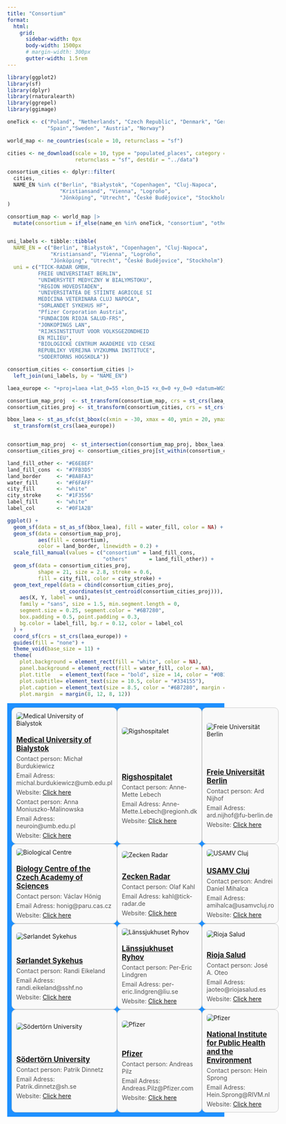 ```yaml
---
title: "Consortium"
format:
  html:
    grid:
      sidebar-width: 0px
      body-width: 1500px
      # margin-width: 300px
      gutter-width: 1.5rem
---
```


```r
library(ggplot2)
library(sf)
library(dplyr)
library(rnaturalearth)
library(ggrepel)   
library(ggimage)    

oneTick <- c("Poland", "Netherlands", "Czech Republic", "Denmark", "Germany", "Romania",
             "Spain","Sweden", "Austria", "Norway")

world_map <- ne_countries(scale = 10, returnclass = "sf")

cities <- ne_download(scale = 10, type = "populated_places", category = "cultural",
                      returnclass = "sf", destdir = "../data")

consortium_cities <- dplyr::filter(
  cities,
  NAME_EN %in% c("Berlin", "Białystok", "Copenhagen", "Cluj-Napoca",
                 "Kristiansand", "Vienna", "Logroño",
                 "Jönköping", "Utrecht", "České Budějovice", "Stockholm")
)

consortium_map <- world_map |>
  mutate(consortium = if_else(name_en %in% oneTick, "consortium", "others"))


uni_labels <- tibble::tibble(
  NAME_EN = c("Berlin", "Białystok", "Copenhagen", "Cluj-Napoca",
              "Kristiansand", "Vienna", "Logroño",
              "Jönköping", "Utrecht", "České Budějovice", "Stockholm"),
  uni = c("TICK-RADAR GMBH,
          FREIE UNIVERSITAET BERLIN",
          "UNIWERSYTET MEDYCZNY W BIALYMSTOKU",
          "REGION HOVEDSTADEN",
          "UNIVERSITATEA DE STIINTE AGRICOLE SI 
          MEDICINA VETERINARA CLUJ NAPOCA",
          "SORLANDET SYKEHUS HF",
          "Pfizer Corporation Austria",
          "FUNDACION RIOJA SALUD-FRS",
          "JONKOPINGS LAN",
          "RIJKSINSTITUUT VOOR VOLKSGEZONDHEID 
          EN MILIEU",
          "BIOLOGICKE CENTRUM AKADEMIE VID CESKE 
          REPUBLIKY VEREJNA VYZKUMNA INSTITUCE",
          "SODERTORNS HOGSKOLA"))

consortium_cities <- consortium_cities |>
  left_join(uni_labels, by = "NAME_EN")

laea_europe <- "+proj=laea +lat_0=55 +lon_0=15 +x_0=0 +y_0=0 +datum=WGS84 +units=m +no_defs"

consortium_map_proj  <- st_transform(consortium_map, crs = st_crs(laea_europe))
consortium_cities_proj <- st_transform(consortium_cities, crs = st_crs(laea_europe))

bbox_laea <- st_as_sfc(st_bbox(c(xmin = -30, xmax = 40, ymin = 20, ymax = 90), crs = 4326)) |>
  st_transform(st_crs(laea_europe))


consortium_map_proj  <- st_intersection(consortium_map_proj, bbox_laea)
consortium_cities_proj <- consortium_cities_proj[st_within(consortium_cities_proj, bbox_laea, sparse = FALSE), ]

land_fill_other <- "#E6E8EF" 
land_fill_cons  <- "#7FB3D5" 
land_border     <- "#8A8FA3"
water_fill      <- "#F6FAFF"
city_fill       <- "white"
city_stroke     <- "#1F3556"
label_fill      <- "white"  
label_col       <- "#0F1A2B"

ggplot() +
  geom_sf(data = st_as_sf(bbox_laea), fill = water_fill, color = NA) +
  geom_sf(data = consortium_map_proj,
          aes(fill = consortium),
          color = land_border, linewidth = 0.2) +
  scale_fill_manual(values = c("consortium" = land_fill_cons,
                               "others"       = land_fill_other)) +
  geom_sf(data = consortium_cities_proj,
          shape = 21, size = 2.8, stroke = 0.6,
          fill = city_fill, color = city_stroke) +
  geom_text_repel(data = cbind(consortium_cities_proj,
                 st_coordinates(st_centroid(consortium_cities_proj))),
    aes(X, Y, label = uni),
    family = "sans", size = 1.5, min.segment.length = 0,
    segment.size = 0.25, segment.color = "#6B7280",
    box.padding = 0.5, point.padding = 0.3,
    bg.color = label_fill, bg.r = 0.12, color = label_col
  ) +
  coord_sf(crs = st_crs(laea_europe)) +
  guides(fill = "none") +
  theme_void(base_size = 11) +
  theme(
    plot.background = element_rect(fill = "white", color = NA),
    panel.background = element_rect(fill = water_fill, color = NA),
    plot.title   = element_text(face = "bold", size = 14, color = "#0B132B"),
    plot.subtitle= element_text(size = 10.5, color = "#334155"),
    plot.caption = element_text(size = 8.5, color = "#6B7280", margin = margin(t = 6)),
    plot.margin  = margin(8, 12, 8, 12))
```



```{=html}
<div class="sponsor-table">
  <div class="sponsor-row">
    <div class="sponsor-image">
      <img src="../data/Logos/MUB.png" alt="Medical University of Bialystok" />
    </div>
    <div class="sponsor-info">
      <a href="https://www.umb.edu.pl/en/" target="_blank" rel="noopener noreferrer">
        <h2>Medical University of Bialystok</h2>
      </a>
      <p>Contact person: Michał Burdukiewicz</p>
      <p>Email Adress: michal.burdukiewicz@umb.edu.pl</p>
      <p>Website: <a href="https://biogenies.info/">Click here</a></p>
      <p>Contact person: Anna Moniuszko-Malinowska</p>
      <p>Email Adress: neuroin@umb.edu.pl</p>
      <p>Website: <a href="https://ppm.umb.edu.pl/info/author/UMBfa47fc56afab42b79412cddb581169ee/Profil+osoby+%25E2%2580%2593+Anna+Moniuszko-Malinowska+%25E2%2580%2593+Uniwersytet+Medyczny+w+Bia%25C5%2582ymstoku+title?ps=20&lang=pl&pn=1&cid=89140">Click here</a></p>
    </div>
  </div>

  <div class="sponsor-row">
    <div class="sponsor-image">
      <img src="../data/Logos/RH.png" alt="Rigshospitalet" />
    </div>
    <div class="sponsor-info">
      <a href="https://www.rigshospitalet.dk/english/Pages/default.aspx" target="_blank" rel="noopener noreferrer">
        <h2>Rigshospitalet</h2>
      </a>
      <p>Contact person: Anne-Mette Lebech</p>
      <p>Email Adress: Anne-Mette.Lebech@regionh.dk</p>
      <p>Website: <a href="https://www.rigshospitalet.dk/">Click here</a></p>
    </div>
  </div>

  <div class="sponsor-row">
    <div class="sponsor-image">
      <img src="../data/Logos/FUB.png" alt="Freie Universität Berlin" />
    </div>
    <div class="sponsor-info">
      <a href="https://www.fu-berlin.de/" target="_blank" rel="noopener noreferrer">
        <h2>Freie Universität Berlin</h2>
      </a>
      <p>Contact person: Ard Nijhof</p>
      <p>Email Adress: ard.nijhof@fu-berlin.de</p>
      <p>Website: <a href="https://www.vetmed.fu-berlin.de/einrichtungen/zfi/we13/index.html">Click here</a></p>
    </div>
  </div>

  <div class="sponsor-row">
    <div class="sponsor-image">
      <img src="../data/Logos/BC.png" alt="Biological Centre" />
    </div>
    <div class="sponsor-info">
      <a href="https://www.bc.cas.cz/" target="_blank" rel="noopener noreferrer">
        <h2>Biology Centre of the Czech Academy of Sciences</h2>
      </a>
      <p>Contact person: Václav Hönig</p>
      <p>Email Adress: honig@paru.cas.cz</p>
      <p>Website: <a href="https://www.paru.cas.cz/en/staff/profile/48-vaclavhonig/">Click here</a></p>
    </div>
  </div>

  <div class="sponsor-row">
    <div class="sponsor-image">
      <img src="../data/Logos/ZR.png" alt="Zecken Radar" />
    </div>
    <div class="sponsor-info">
      <a href="https://www.zecken-radar.de/" target="_blank" rel="noopener noreferrer">
        <h2>Zecken Radar</h2>
      </a>
      <p>Contact person: Olaf Kahl</p>
      <p>Email Adress: kahl@tick-radar.de</p>
      <p>Website: <a href="https://www.zecken-radar.de/">Click here</a></p>
    </div>
  </div>

  <div class="sponsor-row">
    <div class="sponsor-image">
      <img src="../data/Logos/USAMV.gif" alt="USAMV Cluj" />
    </div>
    <div class="sponsor-info">
      <a href="https://www.usamvcluj.ro/" target="_blank" rel="noopener noreferrer">
        <h2>USAMV Cluj</h2>
      </a>
      <p>Contact person: Andrei Daniel Mihalca</p>
      <p>Email Adress: amihalca@usamvcluj.ro</p>
      <p>Website: <a href="https://www.mihalca.org/">Click here</a></p>
    </div>
  </div>


  <div class="sponsor-row">
    <div class="sponsor-image">
      <img src="../data/Logos/SoSy.png" alt="Sørlandet Sykehus" />
    </div>
    <div class="sponsor-info">
      <a href="https://www.sshf.no/" target="_blank" rel="noopener noreferrer">
        <h2>Sørlandet Sykehus</h2>
      </a>
      <p>Contact person: Randi Eikeland</p>
      <p>Email Adress: randi.eikeland@sshf.no</p>
      <p>Website: <a href="https://flattsenteret.no/">Click here</a></p>
    </div>
  </div>

  <div class="sponsor-row">
    <div class="sponsor-image">
      <img src="../data/Logos/LR.png" alt="Länssjukhuset Ryhov" />
    </div>
    <div class="sponsor-info">
      <a href="https://www.rjl.se/lanssjukhusetryhov" target="_blank" rel="noopener noreferrer">
        <h2>Länssjukhuset Ryhov</h2>
      </a>
      <p>Contact person: Per-Eric Lindgren</p>
      <p>Email Adress: per-eric.lindgren@liu.se</p>
      <p>Website: <a href="https://www.rjl.se/">Click here</a></p>
    </div>
  </div>

  <div class="sponsor-row">
    <div class="sponsor-image">
      <img src="../data/Logos/RS.png" alt="Rioja Salud" />
    </div>
    <div class="sponsor-info">
      <a href="https://www.riojasalud.es/" target="_blank" rel="noopener noreferrer">
        <h2>Rioja Salud</h2>
      </a>
      <p>Contact person: José A. Oteo</p>
      <p>Email Adress: jaoteo@riojasalud.es</p>
      <p>Website: <a href="https://www.cibir.es/en/research-groups/infectious-diseases/arthropod-vectors">Click here</a></p>
    </div>
  </div>
  
    <div class="sponsor-row">
    <div class="sponsor-image">
      <img src="../data/Logos/Sö.png" alt="Södertörn University" />
    </div>
    <div class="sponsor-info">
      <a href="https://www.sh.se/english/sodertorn-university" target="_blank" rel="noopener noreferrer">
        <h2>Södertörn University</h2>
      </a>
      <p>Contact person: Patrik Dinnetz</p>
      <p>Email Adress: Patrik.dinnetz@sh.se</p>
      <p>Website: <a href="https://www.sh.se/english/sodertorn-university/research/our-research/research-database/research-projects/human---environment-interactions-and-the-epidemiological-periurban-landscape-of-tick---borne-diseases">Click here</a></p>
    </div>
  </div>
  
    <div class="sponsor-row">
    <div class="sponsor-image">
      <img src="../data/Logos/PFE.png" alt="Pfizer" />
    </div>
    <div class="sponsor-info">
      <a href="https://www.pfizer.at/" target="_blank" rel="noopener noreferrer">
        <h2>Pfizer</h2>
      </a>
      <p>Contact person: Andreas Pilz</p>
      <p>Email Adress: Andreas.Pilz@Pfizer.com</p>
      <p>Website: <a href="https://www.pfizer.at/">Click here</a></p>
    </div>
  </div>

    <div class="sponsor-row">
    <div class="sponsor-image">
      <img src="../data/Logos/RIVM.png" alt="Pfizer" />
    </div>
    <div class="sponsor-info">
      <a href="https://www.rivm.nl/en" target="_blank" rel="noopener noreferrer">
        <h2>National Institute for Public Health and the Environment</h2>
      </a>
      <p>Contact person: Hein Sprong</p>
      <p>Email Adress: Hein.Sprong@RIVM.nl</p>
      <p>Website: <a href="https://www.rivm.nl/en">Click here</a></p>
    </div>
  </div>
  
</div>

<style>
  .sponsor-table {
    display: grid;
    grid-template-columns: auto auto auto;
    background-color: dodgerblue;
    padding: 10px;
  }

  .sponsor-row {
    display: grid;
    align-items: center;
    gap: 20px;
    border: 1px solid #ccc;
    padding: 10px;
    border-radius: 10px;
    background-color: #f9f9f9;
  }

  .sponsor-image img {
    max-width: 200px;
    max-height: 200px;
    object-fit: contain;
    border-radius: 5px;
  }

  .sponsor-info {
    flex: 1;
  }

  .sponsor-info h2 {
    margin: 0;
    font-size: 1.2em;
  }

  .sponsor-info p {
    margin: 5px 0 0;
    color: #555;
  }
</style>
```




